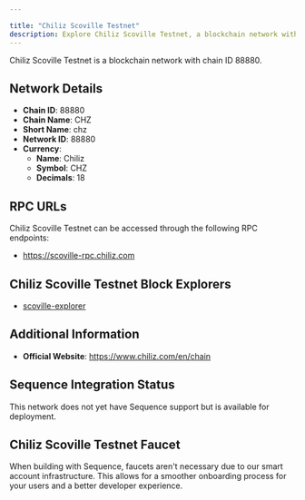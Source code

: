 ```yaml
---

title: "Chiliz Scoville Testnet"
description: Explore Chiliz Scoville Testnet, a blockchain network with chain ID 88880. Learn about its native currency, Chiliz, and how to interact with the network.
---
```




Chiliz Scoville Testnet is a blockchain network with chain ID 88880.

## Network Details

- **Chain ID**: 88880
- **Chain Name**: CHZ
- **Short Name**: chz
- **Network ID**: 88880
- **Currency**: 
  - **Name**: Chiliz
  - **Symbol**: CHZ
  - **Decimals**: 18

## RPC URLs

Chiliz Scoville Testnet can be accessed through the following RPC endpoints:

- https://scoville-rpc.chiliz.com

## Chiliz Scoville Testnet Block Explorers

- [scoville-explorer](https://scoville-explorer.chiliz.com)

## Additional Information

- **Official Website**: https://www.chiliz.com/en/chain

## Sequence Integration Status

This network does not yet have Sequence support but is available for deployment.

## Chiliz Scoville Testnet Faucet

When building with Sequence, faucets aren't necessary due to our smart account infrastructure. This allows for a smoother onboarding process for your users and a better developer experience.
